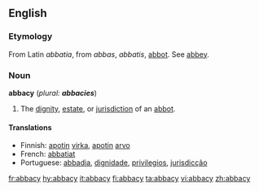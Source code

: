 ==English==

===Etymology===
From Latin ''abbatia'', from ''abbas'', ''abbatis'', [[abbot]]. See [[abbey]].

===Noun===
'''abbacy''' (''plural: '''abbacies''''')

# The [[dignity]], [[estate]], or [[jurisdiction]] of an [[abbot]].

====Translations====
*Finnish: [[apotti|apotin]] [[virka]], [[apotti|apotin]] [[arvo]]
*French: [[abbatiat]] {{m}}
*Portuguese: [[abbadia]], [[dignidade]], [[privilegios]], [[jurisdicção]]

[[fr:abbacy]]
[[hy:abbacy]]
[[it:abbacy]]
[[fi:abbacy]]
[[ta:abbacy]]
[[vi:abbacy]]
[[zh:abbacy]]